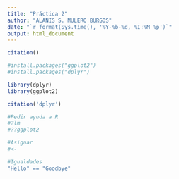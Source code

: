 ```yaml
---
title: "Práctica 2"
author: "ALANIS S. MULERO BURGOS"
date: "`r format(Sys.time(), '%Y-%b-%d, %I:%M %p')`"
output: html_document
---
```


```r
citation()
```


```r
#install.packages("ggplot2")
#install.packages("dplyr")
```

```r
library(dplyr)
library(ggplot2)
```

```r
citation('dplyr')
```



```r
#Pedir ayuda a R 
#?lm
#??ggplot2

#Asignar 
#<- 
```

```r
#Igualdades
"Hello" == "Goodbye"
```




